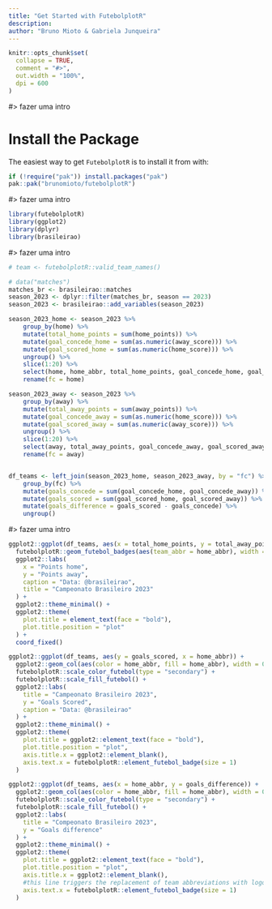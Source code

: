 ```yaml
---
title: "Get Started with FutebolplotR"
description:
author: "Bruno Mioto & Gabriela Junqueira"
---
```


```r
knitr::opts_chunk$set(
  collapse = TRUE,
  comment = "#>",
  out.width = "100%",
  dpi = 600
)
```

#> fazer uma intro

# Install the Package

The easiest way to get `FutebolplotR` is to install it from with:

```r
if (!require("pak")) install.packages("pak")
pak::pak("brunomioto/futebolplotR")
```

#> fazer uma intro

```r
library(futebolplotR)
library(ggplot2)
library(dplyr)
library(brasileirao)
```

#> fazer uma intro


```r
# team <- futebolplotR::valid_team_names()

# data("matches")
matches_br <- brasileirao::matches
season_2023 <- dplyr::filter(matches_br, season == 2023)
season_2023 <- brasileirao::add_variables(season_2023)

season_2023_home <- season_2023 %>%
    group_by(home) %>%
    mutate(total_home_points = sum(home_points)) %>%
    mutate(goal_concede_home = sum(as.numeric(away_score))) %>%
    mutate(goal_scored_home = sum(as.numeric(home_score))) %>%
    ungroup() %>%
    slice(1:20) %>%
    select(home, home_abbr, total_home_points, goal_concede_home, goal_scored_home) %>%
    rename(fc = home)

season_2023_away <- season_2023 %>%
    group_by(away) %>%
    mutate(total_away_points = sum(away_points)) %>%
    mutate(goal_concede_away = sum(as.numeric(home_score))) %>%
    mutate(goal_scored_away = sum(as.numeric(away_score))) %>%
    ungroup() %>%
    slice(1:20) %>%
    select(away, total_away_points, goal_concede_away, goal_scored_away) %>%
    rename(fc = away)


df_teams <- left_join(season_2023_home, season_2023_away, by = "fc") %>%
    group_by(fc) %>%
    mutate(goals_concede = sum(goal_concede_home, goal_concede_away)) %>%
    mutate(goals_scored = sum(goal_scored_home, goal_scored_away)) %>%
    mutate(goals_difference = goals_scored - goals_concede) %>%
    ungroup()
```

#> fazer uma intro

```r
ggplot2::ggplot(df_teams, aes(x = total_home_points, y = total_away_points)) +
  futebolplotR::geom_futebol_badges(aes(team_abbr = home_abbr), width = 0.064, alpha = 0.8) +
  ggplot2::labs(
    x = "Points home",
    y = "Points away",
    caption = "Data: @brasileirao",
    title = "Campeonato Brasileiro 2023"
  ) +
  ggplot2::theme_minimal() +
  ggplot2::theme(
    plot.title = element_text(face = "bold"),
    plot.title.position = "plot"
  ) +
  coord_fixed()
```

```r
ggplot2::ggplot(df_teams, aes(y = goals_scored, x = home_abbr)) +
  ggplot2::geom_col(aes(color = home_abbr, fill = home_abbr), width = 0.5) +
  futebolplotR::scale_color_futebol(type = "secondary") +
  futebolplotR::scale_fill_futebol() +
  ggplot2::labs(
    title = "Campeonato Brasileiro 2023",
    y = "Goals Scored",
    caption = "Data: @brasileirao"
  ) +
  ggplot2::theme_minimal() +
  ggplot2::theme(
    plot.title = ggplot2::element_text(face = "bold"),
    plot.title.position = "plot",
    axis.title.x = ggplot2::element_blank(),
    axis.text.x = futebolplotR::element_futebol_badge(size = 1)
  )
```

```r
ggplot2::ggplot(df_teams, aes(x = home_abbr, y = goals_difference)) +
  ggplot2::geom_col(aes(color = home_abbr, fill = home_abbr), width = 0.5) +
  futebolplotR::scale_color_futebol(type = "secondary") +
  futebolplotR::scale_fill_futebol() +
  ggplot2::labs(
    title = "Compeonato Brasileiro 2023",
    y = "Goals difference"
  ) +
  ggplot2::theme_minimal() +
  ggplot2::theme(
    plot.title = ggplot2::element_text(face = "bold"),
    plot.title.position = "plot",
    axis.title.x = ggplot2::element_blank(),
    #this line triggers the replacement of team abbreviations with logos
    axis.text.x = futebolplotR::element_futebol_badge(size = 1)
  )
```
